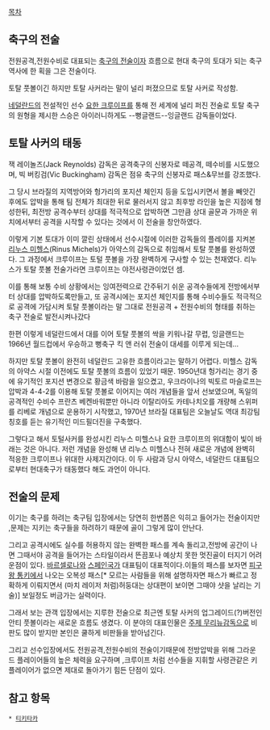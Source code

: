 [[목차]]

== 축구의 전술 ==

전원공격,전원수비로 대표되는 [[축구/전술|축구의 전술]]이자 흐름으로 현대 축구의 토대가 되는 축구역사에 한 획을 그은 전술이다.

토탈 풋볼이긴 하지만 토탈 사커라는 말이 널리 퍼졌으므로 토탈 사커로 작성함.

[[네덜란드]]의 전설적인 선수 [[요한 크루이프]]를 통해 전 세계에 널리 퍼진 전술로 토탈 축구의 원형을 제시한 스승은 아이러니하게도 --뻥글랜드--잉글랜드 감독들이었다. 

== 토탈 사커의 태동 ==
잭 레이놀즈(Jack Reynolds) 감독은 공격축구의 신봉자로 떼공격, 떼수비를 시도했으며, 빅 버킹검(Vic Buckingham) 감독은 점유 축구의 신봉자로 패스&무브를 강조했다. 

그 당시 브라질의 지역방어와 헝가리의 포지션 체인지 등을 도입시키면서 볼을 빼앗긴 후에도 압박을 통해 팀 전체가 최대한 뒤로 물러서지 않고 최후방 라인을 높은 지점에 형성한뒤, 최전방 공격수부터 상대를 적극적으로 압박하면 그만큼 상대 골문과 가까운 위치에서부터 공격을 시작할 수 있다는 것에서 이 전술을 창안하였다.

이렇게 기본 토대가 이미 깔린 상태에서 선수시절에 이러한 감독들의 플레이를 지켜본 [[리누스 미헬스]](Rinus Michels)가 아약스의 감독으로 취임해서 토탈 풋볼를 완성하였다. 그 과정에서 크루이프는 토털 풋볼을 가장 완벽하게 구사할 수 있는 천재였다. 리누스가 토탈 풋볼 전술가라면 크루이프는 야전사령관이었던 셈.

이를 통해 보통 수비 상황에서는 잉여전력으로 간주뒤기 쉬운 공격수들에게 전방에서부터 상대를 압박하도록만들고, 또 공격시에는 포지션 체인지를 통해 수비수들도 적극적으로 공격에 가담시켜 토탈 풋볼이라는 말 그대로 전원공격 + 전원수비의 형태를 취하는 축구 전술로 발전시켜나갔다

한편 이렇게 네덜란드에서 대를 이어 토탈 풋볼의 싹을 키워나갈 무렵, 잉글랜드는 1966년 월드컵에서 우승하고 뻥축구 킥 앤 러쉬 전술이 대세를 이루게 되는데...

하지만 토탈 풋볼이 완전히 네덜란드 고유한 흐름이라고는 말하기 어렵다. 미헬스 감독의 아약스 시절 이전에도 토탈 풋볼의 흐름이 있었기 때문. 1950년대 헝가리는 경기 중에 유기적인 포지션 변경으로 황금색 바람을 일으켰고, 우크라이나의 빅토르 마슬로프는 압박과 4-4-2를 이용해 토탈 풋볼로 이어지는 여러 개념들을 앞서 선보였으며, 독일의 공격적인 수비수 프란츠 베켄바워뿐만 아니라 이탈리아도 카테나치오를 개량해 스위퍼를 리베로 개념으로 운용하기 시작했고, 1970년 브라질 대표팀은 오늘날도 역대 최강팀 칭호를 듣는 유기적인 미드필더진을 구축했다.

그렇다고 해서 토털사커를 완성시킨 리누스 미헬스나 요한 크루이프의 위대함이 빛이 바래는 것은 아니다. 저런 개념을 완성해 낸 리누스 미헬스나 전혀 새로운 개념에 완벽히 적응한 크루이프나 위대한 사제지간이다. 이 두 사람과 당시 아약스, 네덜란드 대표팀으로부터 현대축구가 태동했다 해도 과언이 아니다.

== 전술의 문제 ==

이기는 축구를 하려는 축구팀 입장에서는 당연히 한번쯤은 익히고 들어가는 전술이지만 ,문제는 지키는 축구들을 하려하기 때문에 골이 그렇게 많이 안난다. 

그리고 공격시에도 실수를 허용하지 않는 완벽한 패스를 계속 돌리고,전방에 공간이 나면 그때서야 공격을 들어가는 스타일이라서 뜬끔포나 예상치 못한 멋진골이 터지기 어려운점이 있다. [[바르셀로나]]와 [[스페인]]국가 대표팀이 대표적이다.이들의 패스를 보자면 [[피구왕 통키]]에서 나오는 오복성 패스[* 모르는 사람들을 위해 설명하자면 패스가 빠르고 정확하게 이뤄지면서 (마치 레이저 처럼)허둥대는 상대편이 보이면 그때야 샷을 날리는 기술)] 보일정도 버금가는 실력이다.

그래서 보는 관객 입장에서는 지루한 전술으로 최근엔 토탈 사커의 업그레이드(?)버전인 안티 풋볼이라는 새로운 흐름도 생겼다. 이 분야의 대표인물은 [[주제 무리뉴]]감독으로 비판도 많이 받지만 본인은 쿨하게 비판들을 받아넘긴다. 

그리고 선수입장에서도 전원공격,전원수비의 전술이기때문에 전방압박을 위해 그라운드 플레이어들의 높은 체력을 요구하며 ,크루이프 처럼 선수들을 지휘할 사령관같은 키 플레이어가 없으면 제대로 돌아가기 힘든 단점이 있다.
== 참고 항목 ==
 * [[티키타카]]

